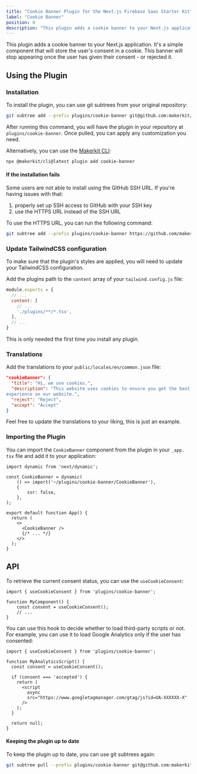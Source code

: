 ```yaml
---
title: "Cookie Banner Plugin for the Next.js Firebase Saas Starter Kit"
label: "Cookie Banner"
position: 0
description: "This plugin adds a cookie banner to your Next.js application. It's a simple component that will store the user's consent in a cookie. This banner will stop appearing once the user has given their consent - or rejected it."
---
```


This plugin adds a cookie banner to your Next.js application. It's a simple
component that will store the user's consent in a cookie. This banner will
stop appearing once the user has given their consent - or rejected it.

## Using the Plugin

### Installation

To install the plugin, you can use git subtrees from your original repository:

```bash
git subtree add --prefix plugins/cookie-banner git@github.com:makerkit/next-firebase-saas-kit-plugins.git cookie-banner --squash
```

After running this command, you will have the plugin in your repository at
`plugins/cookie-banner`. Once pulled, you can apply any customization you need.

Alternatively, you can use the [Makerkit CLI](https://github.com/makerkit/cli):

```bash
npx @makerkit/cli@latest plugin add cookie-banner
```

#### If the installation fails

Some users are not able to install using the GitHub SSH URL. If you're having issues with that:
1. properly set up SSH access to GitHub with your SSH key
2. use the HTTPS URL instead of the SSH URL

To use the HTTPS URL, you can run the following command:

```bash
git subtree add --prefix plugins/cookie-banner https://github.com/makerkit/next-firebase-saas-kit-plugins cookie-banner --squash
```

### Update TailwindCSS configuration

To make sure that the plugin's styles are applied, you will need to update
your TailwindCSS configuration.

Add the plugins path to the `content` array of your `tailwind.config.js` file:

```js
module.exports = {
  // ...
  content: [
    // ...
    './plugins/**/*.tsx',
  ],
  // ...
}
```

This is only needed the first time you install any plugin.

### Translations

Add the translations to your `public/locales/en/common.json` file:

```json
"cookieBanner": {
  "title": "Hi, we use cookies.",
  "description": "This website uses cookies to ensure you get the best
experience on our website.",
  "reject": "Reject",
  "accept": "Accept"
}
```

Feel free to update the translations to your liking, this is just an example.

### Importing the Plugin

You can import the `CookieBanner` component from the plugin in your `_app.
tsx` file and add it to your application:

```tsx
import dynamic from 'next/dynamic';

const CookieBanner = dynamic(
    () => import('~/plugins/cookie-banner/CookieBanner'),
    {
        ssr: false,
    },
);

export default function App() {
  return (
    <>
      <CookieBanner />
      {/* ... */}
    </>
  );
}
```

## API

To retrieve the current consent status, you can use the `useCookieConsent`:

```tsx
import { useCookieConsent } from 'plugins/cookie-banner';

function MyComponent() {
    const consent = useCookieConsent();
    // ...
}
```

You can use this hook to decide whether to load third-party scripts or not.
For example, you can use it to load Google Analytics only if the user has consented:

```tsx
import { useCookieConsent } from 'plugins/cookie-banner';

function MyAnalyticsScript() {
  const consent = useCookieConsent();

  if (consent === 'accepted') {
    return (
      <script
        async
        src="https://www.googletagmanager.com/gtag/js?id=UA-XXXXXX-X"
      />
    );
  }

  return null;
}
```

#### Keeping the plugin up to date

To keep the plugin up to date, you can use git subtrees again:

```bash
git subtree pull --prefix plugins/cookie-banner git@github.com:makerkit/next-firebase-saas-kit-plugins.git cookie-banner --squash
```